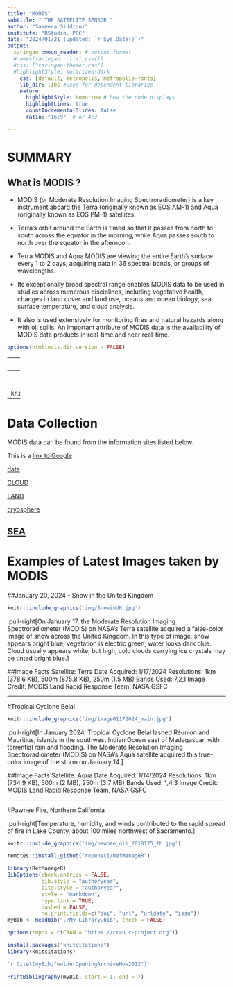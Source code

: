 ```yaml
---
title: "MODIS"
subtitle: " THE SATTELITE SENSOR "
author: "Sameera Siddiqui"
institute: "RStudio, PBC"
date: "2024/01/21 (updated: `r Sys.Date()`)"
output:
  xaringan::moon_reader: # output format
  #names(xaringan:::list_css())
  #css: ["xaringan-themer.css"] 
  #highlightStyle: solarized-dark
    css: [default, metropolis, metropolis-fonts]
    lib_dir: libs #used for dependent libraries 
    nature:
      highlightStyle: tomorrow # how the code displays
      highlightLines: true 
      countIncrementalSlides: false
      ratio: "16:9"  # or 4:3

---
```



# SUMMARY
## What is MODIS ?

* MODIS (or Moderate Resolution Imaging Spectroradiometer) is a key instrument aboard the Terra (originally known as EOS AM-1) and Aqua (originally known as EOS PM-1) satellites. 

* Terra's orbit around the Earth is timed so that it passes from north to south across the equator in the morning, while Aqua passes south to north over the equator in the afternoon. 

* Terra MODIS and Aqua MODIS are viewing the entire Earth's surface every 1 to 2 days, acquiring data in 36 spectral bands, or groups of wavelengths. 

* Its exceptionally broad spectral range enables MODIS data to be used in studies across numerous disciplines, including vegetative health, changes in land cover and land use, oceans and ocean biology, sea surface temperature, and cloud analysis.

* It also is used extensively for monitoring fires and natural hazards along with oil spills. An important attribute of MODIS data is the availability of MODIS data products in real-time and near real-time. 

```r
options(htmltools.dir.version = FALSE)
```

---
# MODIS Satellite Platform

  ## Terra
  Terra explores the connections between Earth’s atmosphere, land, snow and ice, ocean, and energy balance to understand Earth’s climate and climate change and to map the impact of human activity and natural disasters on communities and ecosystems
  
  ##Aqua
  Aqua, Latin for water, is a NASA Earth Science satellite mission named for the large amount of information that the mission is collecting about the Earth's water cycle, including evaporation from the oceans, water vapor in the atmosphere, clouds,precipitation, soil moisture, sea ice, land ice, and snow cover on the land and ice. Additional variables also being measured by Aqua include radiative energy fluxes, aerosols, vegetation cover on the land, phytoplankton and dissolved organic matter in the oceans, and air, land, and water temperatures.
  

  
video: https://terra.nasa.gov/wp-content/uploads/2019/12/13493_Terra_Instruments_20Anniversary_FINAL_VX-309498_lowres.mp4

---
# Modis Component

```r
knitr::include_graphics('img/modisComponents.jpg')
```


---
# Data Collection

MODIS data can be found from the information sites listed below.

This is a [link to Google](https://www.google.com/)

[data](https://search.earthdata.nasa.gov/search?portal=idn&fi=MODIS)

[CLOUD](http://ladsweb.nascom.nasa.gov/)

[LAND](https://lpdaac.usgs.gov/)

[cryosphere](http://nsidc.org/daac/modis/index.html)

[SEA](http://oceancolor.gsfc.nasa.gov/)
---
# Examples of Latest Images taken by MODIS 

##January 20, 2024 - Snow in the United Kingdom

```r
knitr::include_graphics('img/SnowinUK.jpg')
```
.pull-right[On January 17, the Moderate Resolution Imaging Spectroradiometer (MODIS) on NASA’s Terra satellite acquired a false-color image of snow across the United Kingdom. In this type of image, snow appears bright blue, vegetation is electric green, water looks dark blue. Cloud usually appears white, but high, cold clouds carrying ice crystals may be tinted bright blue.]




##Image Facts
Satellite: Terra
Date Acquired: 1/17/2024
Resolutions: 1km (378.6 KB), 500m (875.8 KB), 250m (1.5 MB)
Bands Used: 7,2,1
Image Credit: MODIS Land Rapid Response Team, NASA GSFC

---

#Tropical Cyclone Belal
```r
knitr::include_graphics('img/image01172024_main.jpg')
```

.pull-right[In January 2024, Tropical Cyclone Belal lashed Réunion and Mauritius, islands in the southwest Indian Ocean east of Madagascar, with torrential rain and flooding.
The Moderate Resolution Imaging Spectroradiometer (MODIS) on NASA’s Aqua satellite acquired this true-color image of the storm on January 14.]

##Image Facts
Satellite: Aqua
Date Acquired: 1/14/2024
Resolutions: 1km (734.9 KB), 500m (2 MB), 250m (3.7 MB)
Bands Used: 1,4,3
Image Credit: MODIS Land Rapid Response Team, NASA GSFC

---
#Pawnee Fire, Northern California

.pull-right[Temperature, humidity, and winds contributed to the rapid spread of fire in Lake County, about 100 miles northwest of Sacramento.]

```r
knitr::include_graphics('img/pawnee_oli_2018175_th.jpg')
```







```r
remotes::install_github("ropensci/RefManageR")
```

```r
library(RefManageR)
BibOptions(check.entries = FALSE,
           bib.style = "authoryear",
           cite.style = "authoryear",
           style = "markdown",
           hyperlink = TRUE,
           dashed = FALSE,
           no.print.fields=c("doi", "url", "urldate", "issn"))
myBib <- ReadBib("./My Library.bib", check = FALSE)
```

```r
options(repos = c(CRAN = "https://cran.r-project.org"))
```

```r
install.packages("knitcitations")
library(knitcitations)
```
```r
'r Citet(myBib,"wulderOpeningArchiveHow2012")'

```


```r

PrintBibliography(myBib, start = 1, end = 7)
```
